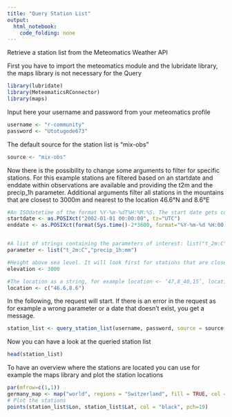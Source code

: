 ```yaml
---
title: "Query Station List"
output: 
  html_notebook:
    code_folding: none
---
```


Retrieve a station list from the Meteomatics Weather API



First you have to import the meteomatics module and the lubridate library, the maps library is not necessary for the Query


```r
library(lubridate)
library(MeteomaticsRConnector)
library(maps)
```

Input here your username and password from your meteomatics profile

```r
username <- "r-community"
password <- "Utotugode673"
```

The default source for the station list is "mix-obs"
```r
source <- "mix-obs"
```

Now there is the possibility to change some arguments to filter for specific stations. For this example stations are filtered based on an startdate and enddate within observations are available and providing the t2m and the precip_1h parameter. Additional arguments filter all stations in the mountains that are closest to 3000m and nearest to the location 46.6°N and 8.6°E
```r
#An ISOdatetime of the format %Y-%m-%dT%H:%M:%S. The start date gets converted into UTC if another timezone is selected. If not specified, then the default value is NULL.
startdate <- as.POSIXct("2002-01-01 00:00:00", tz="UTC")
enddate <- as.POSIXct(format(Sys.time()-2*3600, format="%Y-%m-%d %H:00:00"), tz="UTC")


#A list of strings containing the parameters of interest: list("t_2m:C", "dew_point_2m:C", "relative_humidity_1000hPa:p", "precip_1h:mm"). If not specified, then the default value is NULL.
parameter <- list("t_2m:C","precip_1h:mm")

#Height above sea level. It will look first for stations that are close to this height. Integer or float.
elevation <- 3000

#The location as a string, for example location <- ‘47,8_40,15’, location <- ‘uk’ or location <- "47.3,9.3", location <- c("47.3", "9.3").
location <- c("46.6,8.6")
```

In the following, the request will start. If there is an error in the request as for example a wrong parameter or a date that doesn't exist, you get a message.

```r
station_list <- query_station_list(username, password, source = source, parameters = parameter, startdate = startdate, enddate = enddate, location = location, elevation = elevation)
```
Now you can have a look at the queried station list
```r
head(station_list)
```

To have an overview where the stations are located you can use for example the maps library and plot the station locations
```r
par(mfrow=c(1,1))
germany_map <- map("world", regions = "Switzerland", fill = TRUE, col = "lightblue", bg = "white", mar = c(1,1,1,1))
# Plot the stations
points(station_list$Lon, station_list$Lat, col = "black", pch=19)
```